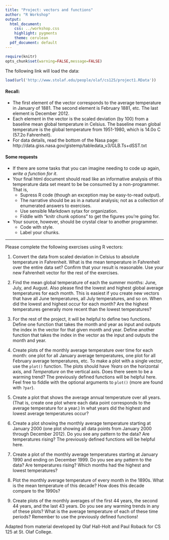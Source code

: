 ```yaml
---
title: "Project: vectors and functions"
author: "R Workshop"
output:
  html_document:
    css: ../workshop.css
    highlight: pygments
    theme: cerulean
  pdf_document: default
---
```


```r
require(knitr)
opts_chunk$set(warning=FALSE,message=FALSE)
```

The following link will load the data:

```r
load(url('http://www.stolaf.edu/people/olaf/cs125/project1.RData'))
```

#### Recall:

- The first element of the vector corresponds to the average temperature 
in January of 1881. The second element is February 1881, etc. The last element is December 2012.
- Each element in the vector is the scaled deviation (by 100) from a baseline mean 
global temperature in Celsius. The baseline mean global temperature is the 
global temperature from 1951-1980, which is 14.0o C (57.2o Fahrenheit).
- For data details, read the bottom of the Nasa page:
http://data.giss.nasa.gov/gistemp/tabledata_v3/GLB.Ts+dSST.txt

#### Some requests

- If there are some tasks that you can imagine needing to code up again, *write a 
function for it*.
- Your final html document should read like an informative analysis of this
temperature data set meant to be be consumed by a non-programmer. That is,
    - Supress R code (though an exception may be easy-to-read output).
    - The narrative should be as in a natural analysis; not as a collection of
    enumerated answers to exercises.
    - Use sensible Markdown sytax for organization.
    - Fiddle with "knitr chunk options" to get the figures you're going for.
- Your source, however, should be crystal clear to another programmer.
    + Code with style.
    + Label your chunks.

* * *

Please complete the following exercises using R vectors:

1.   Convert the data from scaled deviation in Celsius to absolute temperature in 
Fahrenheit. What is the mean temperature in Fahrenheit over the entire data set? 
Confirm that your result is reasonable. Use your new Fahrenheit vector for the 
rest of the exercises.

1.   Find the mean global temperature of each the summer months: June, July, and August. Also please find the lowest and 
highest global average temperatures for each month. This is easiest if you create new 
vectors that have all June temperatures, all July temperatures, and so on. 
When did the lowest and highest occur for each month? Are the highest temperatures 
generally more recent than the lowest temperatures?

1.   For the rest of the project, it will be helpful to define two functions. 
Define one function that takes the month and year as input and outputs the index in 
the vector for that given month and year. Define another function that takes the index 
in the vector as the input and outputs the month and year.

1.   Create plots of the monthly average temperature over time for each month: 
one plot for all January average temperatures, one plot for all February average 
temperatures, etc. To make a plot with a single vector, use the `plot()` function.
The plots should have *Years* on the horizontal axis, and *Temperature* on the vertical 
axis. Does there seem to be a warming trend? The previously defined functions will 
be helpful here.  Feel free to fiddle with the optional arguments to `plot()` (more
are found with `?par`).

1.   Create a plot that shows the average annual temperature over all years. 
(That is, create one plot where each data point corresponds to the average temperature 
for a year.) In what years did the highest and lowest average temperatures occur?

1.   Create a plot showing the monthly average temperature starting at January 
2000 (one plot showing all data points from January 2000 through December 2012). 
Do you see any pattern to the data? Are temperatures rising? The previously defined 
functions will be helpful here.

1.   Create a plot of the monthly average temperatures starting at January 1990 
and ending on December 1999. Do you see any pattern to the data? Are temperatures 
rising? Which months had the highest and lowest temperatures?

1.   Plot the monthly average temperature of every month in the 1890s. What is 
the mean temperature of this decade? How does this decade compare to the 1990s?

1.   Create plots of the monthly averages of the first 44 years, the second 44 
years, and the last 43 years. Do you see any warming trends in any of these 
plots? What is the average temperature of each of these time periods? Remember 
to use the previously defined functions!


<div id="license">
Adapted from material developed by Olaf Hall-Holt and Paul Roback for CS 125 at St. Olaf College.
</div>
